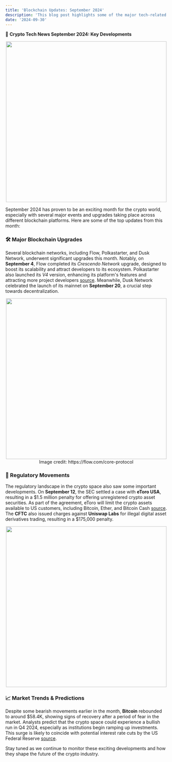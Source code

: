 ```yaml
---
title: 'Blockchain Updates: September 2024'
description: 'This blog post highlights some of the major tech-related events in the crypto world for September 2024, from blockchain upgrades to regulatory changes and market trends.'
date: '2024-09-30'
---
```


🚀 **Crypto Tech News September 2024: Key Developments**
<p align="center">
    <img src='https://cdn.pixabay.com/photo/2024/01/06/12/41/ai-generated-8491316_1280.png' width='500' height='500' />
</p>

September 2024 has proven to be an exciting month for the crypto world, especially with several major events and upgrades taking place across different blockchain platforms. Here are some of the top updates from this month:

### 🛠 Major Blockchain Upgrades

Several blockchain networks, including Flow, Polkastarter, and Dusk Network, underwent significant upgrades this month. Notably, on **September 4**, Flow completed its *Crescendo Network* upgrade, designed to boost its scalability and attract developers to its ecosystem. Polkastarter also launched its *V4* version, enhancing its platform's features and attracting more project developers [source](https://blockchainreporter.net). Meanwhile, Dusk Network celebrated the launch of its mainnet on **September 20**, a crucial step towards decentralization.

<p align="center">
    <img src='https://gateway.pinata.cloud/ipfs/QmSn2anWjMYCPjX6Mj8YAidyechSBTdsrBiUnpYk2zTPs2' width='500' height='500' />
    Image credit: https://flow.com/core-protocol
</p>

### 💼 Regulatory Movements

The regulatory landscape in the crypto space also saw some important developments. On **September 12**, the SEC settled a case with **eToro USA**, resulting in a $1.5 million penalty for offering unregistered crypto asset securities. As part of the agreement, eToro will limit the crypto assets available to US customers, including Bitcoin, Ether, and Bitcoin Cash [source](https://dlapiper.com). The **CFTC** also issued charges against **Uniswap Labs** for illegal digital asset derivatives trading, resulting in a $175,000 penalty. 

<p align="center">
    <img src='https://cdn.pixabay.com/photo/2022/05/10/15/08/bitcoin-7187347_1280.png' width='500' height='500' />
</p>

### 📈 Market Trends & Predictions

Despite some bearish movements earlier in the month, **Bitcoin** rebounded to around $58.4K, showing signs of recovery after a period of fear in the market. Analysts predict that the crypto space could experience a bullish run in Q4 2024, especially as institutions begin ramping up investments. This surge is likely to coincide with potential interest rate cuts by the US Federal Reserve [source](https://coinspeaker.com).


Stay tuned as we continue to monitor these exciting developments and how they shape the future of the crypto industry.

